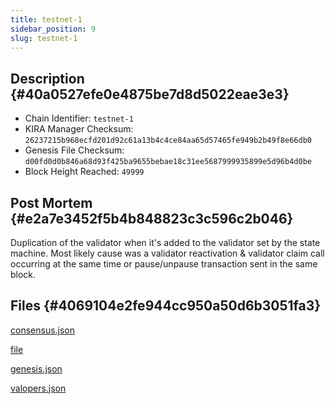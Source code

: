 ```yaml
---
title: testnet-1
sidebar_position: 9
slug: testnet-1
---
```





## Description {#40a0527efe0e4875be7d8d5022eae3e3}

- Chain Identifier: `testnet-1`
- KIRA Manager Checksum: `26237215b968ecfd201d92c61a13b4c4ce84aa65d57465fe949b2b49f8e66db0`
- Genesis File Checksum: `d00fd0d0b846a68d93f425ba9655bebae18c31ee5687999935899e5d96b4d0be`
- Block Height Reached: `49999`

## Post Mortem {#e2a7e3452f5b4b848823c3c596c2b046}


Duplication of the validator when it's added to the validator set by the state machine. Most likely cause was a validator reactivation & validator claim call occurring at the same time or pause/unpause transaction sent in the same block.


## Files {#4069104e2fe944cc950a50d6b3051fa3}


[consensus.json](https://prod-files-secure.s3.us-west-2.amazonaws.com/9b5bfc45-bdb5-4b46-80e6-aabe3cae64d0/89201084-f3a3-4ae6-af04-fdda7f896378/consensus.json?X-Amz-Algorithm=AWS4-HMAC-SHA256&X-Amz-Content-Sha256=UNSIGNED-PAYLOAD&X-Amz-Credential=AKIAT73L2G45HZZMZUHI%2F20240710%2Fus-west-2%2Fs3%2Faws4_request&X-Amz-Date=20240710T063924Z&X-Amz-Expires=3600&X-Amz-Signature=4ed5da0be3aed2fea9a8c1840b6638654b8c5cdf8f782233b7b35217e65a09f7&X-Amz-SignedHeaders=host&x-id=GetObject)


[file](https://prod-files-secure.s3.us-west-2.amazonaws.com/9b5bfc45-bdb5-4b46-80e6-aabe3cae64d0/fdcca3cd-3f19-4bdb-b428-2861b627bec2/error.log.md?X-Amz-Algorithm=AWS4-HMAC-SHA256&X-Amz-Content-Sha256=UNSIGNED-PAYLOAD&X-Amz-Credential=AKIAT73L2G45HZZMZUHI%2F20240710%2Fus-west-2%2Fs3%2Faws4_request&X-Amz-Date=20240710T063924Z&X-Amz-Expires=3600&X-Amz-Signature=8dc9cda750d07a2c4b4202b47f21383628ce78d3f6a42a2aa6da648174d60ce6&X-Amz-SignedHeaders=host&x-id=GetObject)


[genesis.json](https://prod-files-secure.s3.us-west-2.amazonaws.com/9b5bfc45-bdb5-4b46-80e6-aabe3cae64d0/eac70b61-df42-4db4-be13-81a4ef0de236/genesis.json?X-Amz-Algorithm=AWS4-HMAC-SHA256&X-Amz-Content-Sha256=UNSIGNED-PAYLOAD&X-Amz-Credential=AKIAT73L2G45HZZMZUHI%2F20240710%2Fus-west-2%2Fs3%2Faws4_request&X-Amz-Date=20240710T063924Z&X-Amz-Expires=3600&X-Amz-Signature=64236a7d59639a464a57c43c3fa09ca723dae5666ef431d313306d8dc1d60121&X-Amz-SignedHeaders=host&x-id=GetObject)


[valopers.json](https://prod-files-secure.s3.us-west-2.amazonaws.com/9b5bfc45-bdb5-4b46-80e6-aabe3cae64d0/b6595835-c77f-4847-96da-5a8817aac68a/valopers.json?X-Amz-Algorithm=AWS4-HMAC-SHA256&X-Amz-Content-Sha256=UNSIGNED-PAYLOAD&X-Amz-Credential=AKIAT73L2G45HZZMZUHI%2F20240710%2Fus-west-2%2Fs3%2Faws4_request&X-Amz-Date=20240710T063924Z&X-Amz-Expires=3600&X-Amz-Signature=ba2dcb55356a465ff85425cbe928251bea4e6fbbc2a824f06fa497cbea3bbd2c&X-Amz-SignedHeaders=host&x-id=GetObject)

